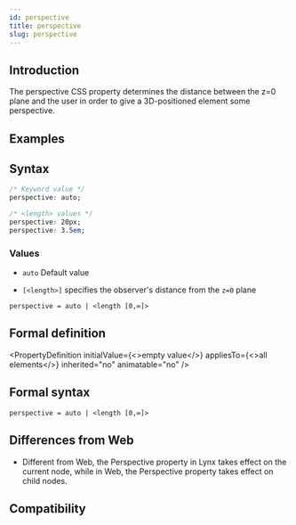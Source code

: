 ```yaml
---
id: perspective
title: perspective
slug: perspective
---
```


## Introduction

The perspective CSS property determines the distance between the z=0 plane and the user in order to give a 3D-positioned element some perspective.

## Examples


<Go
  example="css-api"
  defaultFile="src/perspective/App.tsx"
  img="https://lf-lynx.tiktok-cdns.com/obj/lynx-artifacts-oss-sg/lynx-website/assets/doc/css/perspective.jpg"
  entry="src/perspective"
  defaultEntryFile="dist/perspective.lynx.bundle"
/>

## Syntax

```css
/* Keyword value */
perspective: auto;

/* <length> values */
perspective: 20px;
perspective: 3.5em;
```

### Values

- `auto`
  Default value

- `[<length>]`
  specifies the observer's distance from the `z=0` plane

```
perspective = auto | <length [0,∞]>
```

## Formal definition


<PropertyDefinition
  initialValue={<>empty value</>}
  appliesTo={<>all elements</>}
  inherited="no"
  animatable="no"
/>

## Formal syntax

```
perspective = auto | <length [0,∞]>
```

## Differences from Web

- Different from Web, the Perspective property in Lynx takes effect on the current node, while in Web, the Perspective property takes effect on child nodes.

## Compatibility


<LegacyCompatTable metadata="css/properties/perspective" />
